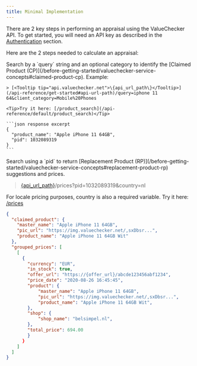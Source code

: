 ```yaml
---
title: Minimal Implementation
---
```


There are 2 key steps in performing an appraisal using the ValueChecker API. To get started, you will need an API key as described in the [Authentication](/api-reference/get-started#authentication) section.

Here are the 2 steps needed to calculate an appraisal:

<Steps>
  <Step title="CP (Claimed Product)">
  Search by a `query` string and an optional category to identify the [Claimed Product (CP)](/before-getting-started/valuechecker-service-concepts#claimed-product-cp).
    Example:

    > [<Tooltip tip="api.valuechecker.net">\{api_url_path\}</Tooltip>](/api-reference/get-started#api-url-path)/query=iphone 11 64&client_category=Mobile%20Phones

    <Tip>Try it here: [/product_search](/api-reference/default/product_search)</Tip>

    ```json response excerpt
    {
      "product_name": "Apple iPhone 11 64GB",
      "pid": 1032089319
    }
    ```

  </Step>
  <Step title="RP (Replacement Product)">
  Search using a `pid` to return [Replacement Product (RP)](/before-getting-started/valuechecker-service-concepts#replacement-product-rp)
    suggestions and prices.

> [<Tooltip tip="api.valuechecker.net">\{api_url_path\}</Tooltip>](/api-reference/get-started#api-url-path)/prices?pid=1032089319&country=nl

<Info>For locale pricing purposes, country is also a required variable.</Info>
<Tip>Try it here: [/prices](/api-reference/default/prices)</Tip>

```json response excerpt
{
  "claimed_product": {
    "master_name": "Apple iPhone 11 64GB",
    "pic_url": "https://img.valuechecker.net/,sxDbsr...",
    "product_name": "Apple iPhone 11 64GB Wit"
  },
  "grouped_prices": [
    [
      {
        "currency": "EUR",
        "in_stock": true,
        "offer_url": "https://{offer_url}/abcde123456abf1234",
        "price_date": "2020-08-26 16:45:45",
        "product": {
            "master_name": "Apple iPhone 11 64GB",
            "pic_url": "https://img.valuechecker.net/,sxDbsr...",
            "product_name": "Apple iPhone 11 64GB Wit",
        },
        "shop": {
            "shop_name": "belsimpel.nl",
        },
        "total_price": 694.00
        }
      }
    ]
  ]
}
```

  </Step>
</Steps>
